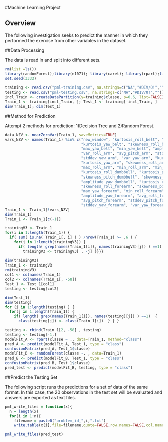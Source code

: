 #Machine Learning Project

## Overview
The following investigation seeks to predict the manner in which they performed the exercise from other variables in the dataset.

##Data Processing

The data is read in and split into different sets.

```r
rm(list =ls())
library(randomForest);library(e1071); library(caret); library(rpart);library(rpart.plot);library(RColorBrewer);library(rattle);
set.seed(3333)

training <- read.csv("pml-training.csv", na.strings=c("NA","#DIV/0!",""))
testing <- read.csv("pml-testing.csv", na.strings=c("NA","#DIV/0!",""))
incl_Train <- createDataPartition(y=training$classe, p=0.6, list=FALSE)
Train_1 <- training[incl_Train, ]; Test_1 <- training[-incl_Train, ]
dim(Train_1); dim(Test_1)
```

##Method for Prediction

Attempt 2 methods for prediction: 1)Decision Tree and 2)Random Forest.
 
```r
data_NZV <- nearZeroVar(Train_1, saveMetrics=TRUE)
vars_NZV <- names(Train_1) %in% c("new_window", "kurtosis_roll_belt", "kurtosis_picth_belt",
                                  "kurtosis_yaw_belt", "skewness_roll_belt", "skewness_roll_belt.1", "skewness_yaw_belt",
                                  "max_yaw_belt", "min_yaw_belt", "amplitude_yaw_belt", "avg_roll_arm", "stddev_roll_arm",
                                  "var_roll_arm", "avg_pitch_arm", "stddev_pitch_arm", "var_pitch_arm", "avg_yaw_arm",
                                  "stddev_yaw_arm", "var_yaw_arm", "kurtosis_roll_arm", "kurtosis_picth_arm",
                                  "kurtosis_yaw_arm", "skewness_roll_arm", "skewness_pitch_arm", "skewness_yaw_arm",
                                  "max_roll_arm", "min_roll_arm", "min_pitch_arm", "amplitude_roll_arm", "amplitude_pitch_arm",
                                  "kurtosis_roll_dumbbell", "kurtosis_picth_dumbbell", "kurtosis_yaw_dumbbell", "skewness_roll_dumbbell",
                                  "skewness_pitch_dumbbell", "skewness_yaw_dumbbell", "max_yaw_dumbbell", "min_yaw_dumbbell",
                                  "amplitude_yaw_dumbbell", "kurtosis_roll_forearm", "kurtosis_picth_forearm", "kurtosis_yaw_forearm",
                                  "skewness_roll_forearm", "skewness_pitch_forearm", "skewness_yaw_forearm", "max_roll_forearm",
                                  "max_yaw_forearm", "min_roll_forearm", "min_yaw_forearm", "amplitude_roll_forearm",
                                  "amplitude_yaw_forearm", "avg_roll_forearm", "stddev_roll_forearm", "var_roll_forearm",
                                  "avg_pitch_forearm", "stddev_pitch_forearm", "var_pitch_forearm", "avg_yaw_forearm",
                                  "stddev_yaw_forearm", "var_yaw_forearm")
Train_1 <- Train_1[!vars_NZV]
dim(Train_1)
Train_1 <- Train_1[c(-1)]

trainingV3 <- Train_1 
for(i in 1:length(Train_1)) { 
  if( sum( is.na( Train_1[, i] ) ) /nrow(Train_1) >= .6 ) { 
    for(j in 1:length(trainingV3)) {
      if( length( grep(names(Train_1[i]), names(trainingV3)[j]) ) ==1)  { 
        trainingV3 <- trainingV3[ , -j] }}}}

dim(trainingV3)
Train_1 <- trainingV3
rm(trainingV3)
col1 <- colnames(Train_1)
col2 <- colnames(Train_1[, -58]) 
Test_1 <- Test_1[col1]
testing <- testing[col2]

dim(Test_1)
dim(testing)
for (i in 1:length(testing) ) {
  for(j in 1:length(Train_1)) {
    if( length( grep(names(Train_1[i]), names(testing)[j]) ) ==1)  {
      class(testing[j]) <- class(Train_1[i])  } } }

testing <- rbind(Train_1[2, -58] , testing) 
testing <- testing[-1,]
modelFit_A <- rpart(classe ~ ., data=Train_1, method="class")
pred_A <- predict(modelFit_A, Test_1, type = "class")
confusionMatrix(pred_A, Test_1$classe)
modelFit_B <- randomForest(classe ~. , data=Train_1)
pred_B <- predict(modelFit_B, Test_1, type = "class")
confusionMatrix(pred_B, Test_1$classe)
pred_test <- predict(modelFit_B, testing, type = "class")
```


##Predict the Testing Set

The following script runs the predictions for a set of data of the same format. In this case, the 20 observations in the test set will be evaluated and answers are exported as text files.

```r
pml_write_files = function(x){
  n = length(x)
  for(i in 1:n){
    filename = paste0("problem_id_",i,".txt")
    write.table(x[i],file=filename,quote=FALSE,row.names=FALSE,col.names=FALSE) }}

pml_write_files(pred_test)
```